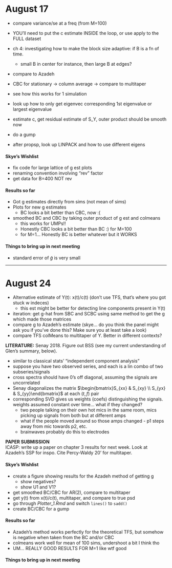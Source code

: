 # August 17

* compare variance/se at a freq (from M=100)
- YOU'll need to put the c estimate INSIDE the loop, or use apply to the FULL dataset
* ch 4: investigating how to make the block size adaptive: if B is a fn of time.
    * small B in center for instance, then large B at edges?
* compare to Azadeh
- CBC for stationary -> column average -> compare to multitaper
- see how this works for 1 simulation
* look up how to only get eigenvec corresponding 1st eigenvalue or largest eigenvalue 
- estimate c, get residual estimate of S_Y, outer product should be smooth now
* do a gump

* after propsp, look up LINPACK and how to use different eigens 

#### Skye's Wishlist

* fix code for large lattice of g est plots
* renaming convention involving "rev" factor
* get data for B=400 NOT rev

#### Results so far

* Got g estimates directly from sims (not mean of sims)
* Plots for new g estimates
    - BC looks a bit better than CBC, now :(
* smoothed BC and CBC by taking outer product of g est and colmeans
    - this works for UMPs!!
    - Honestly CBC looks a bit better than BC :) for M=100
    - for M=1... Honestly BC is better whatever but it WORKS
    
#### Things to bring up in next meeting

* standard error of $\tilde g$ is very small

---

# August 24

* Alternative estimate of Y(t): x(t)/c(t) (don't use TFS, that's where you got stuck w indeces)
    * this est might be better for detecting line components present in Y(t)
* iteration: get g-hat from SBC and SCBC using same method to get the g which made those matrices
* compare g to Azadeh's estimate (skye... do you think the panel might ask you if you've done this? Make sure you at least take a look)
* compare TFS colMeans to multitaper of Y. Better in different contexts?

**LITERATURE:** Senay 2018. Figure out BSS (see my current understanding of Glen's summary, below).

* similar to classical stats' "independent component analysis"
* suppose you have two observed series, and each is a lin combo of two subseries/signals
* cross spectra should have 0's off diagonal, assuming the signals are uncorrelated
* Senay diagonalizes the matrix $\begin{bmatrix}S_{xx} & S_{xy} \\ S_{yx} & S_{yy}\end{bmatrix}$ at each $(t,f)$ pair
* corresponding SVD gives us weights (coefs) distinguishing the signals. weights assumed constant over time... what if they changed?
    * two people talking on their own hot mics in the same room, mics picking up signals from both but at different amps
    * what if the people moved around so those amps changed - p1 steps away from mic towards p2, etc. 
    * brainwaves probably do this to electrodes

**PAPER SUBMISSION**  
ICASP: write up a paper on chapter 3 results for next week. Look at Azadeh's SSP for inspo. Cite Percy-Waldy 20' for multitaper.

#### Skye's Wishlist

* create a figure showing results for the Azadeh method of getting g
    * show negatives?
    * show U1 and V1?
- get smoothed BC/CBC for AR(2), compare to multitaper
* get y(t) from x(t)/c(t), multitaper, and compare to true psd
* go through *Plotter_1.Rmd* and switch `lines()` to `sadd()` 
* create BC/CBC for a gump

#### Results so far

* Azadeh's method works perfectly for the theoretical TFS, but somehow is negative when taken from the BC and/or CBC
* colmeans work well for mean of 100 sims, undershoot a bit I think tho
* UM... REALLY GOOD RESULTS FOR M=1 like wtf good

#### Things to bring up in next meeting















